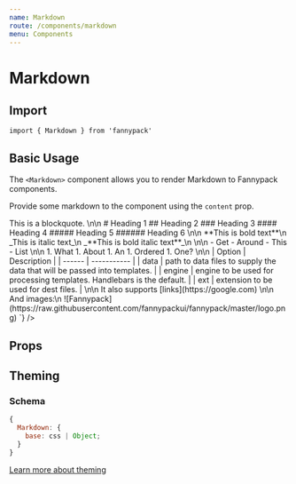 ```yaml
---
name: Markdown
route: /components/markdown
menu: Components
---
```



# Markdown

## Import

`import { Markdown } from 'fannypack'`

## Basic Usage

The `<Markdown>` component allows you to render Markdown to Fannypack components.

Provide some markdown to the component using the `content` prop.

<Playground>
  <Markdown
    content={`
  A _friendly_, _themeable_, _accessible_ **React UI Kit** built with [Reakit](https://reakit.io).
  \n\n
  > This is a blockquote.
  \n\n
  # Heading 1
  ## Heading 2
  ### Heading 3
  #### Heading 4
  ##### Heading 5
  ###### Heading 6
  \n\n
  **This is bold text**\n
  _This is italic text_\n
  _**This is bold italic text**_\n
  \n\n
  - Get
  - Around
  - This
  - List
  \n\n
  1. What
  1. About
  1. An
  1. Ordered
  1. One?
  \n\n
  | Option | Description |
  | ------ | ----------- |
  | data   | path to data files to supply the data that will be passed into templates. |
  | engine | engine to be used for processing templates. Handlebars is the default. |
  | ext    | extension to be used for dest files. |
  \n\n
  It also supports [links](https://google.com)
  \n\n
  And images:\n
  ![Fannypack](https://raw.githubusercontent.com/fannypackui/fannypack/master/logo.png)
  `}
  />
</Playground>

## Props

<PropsTable component={Markdown} />

## Theming

### Schema

```jsx
{
  Markdown: {
    base: css | Object;
  }
}
```

[Learn more about theming](/styling#theming)
